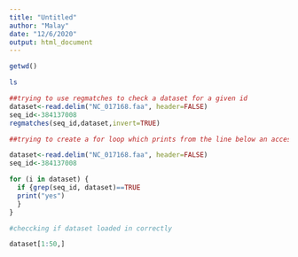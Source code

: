 ```yaml
---
title: "Untitled"
author: "Malay"
date: "12/6/2020"
output: html_document
---
```

```r
getwd()

```

```bash
ls
```

```r
##trying to use regmatches to check a dataset for a given id
dataset<-read.delim("NC_017168.faa", header=FALSE)
seq_id<-384137008
regmatches(seq_id,dataset,invert=TRUE)
```


```r

##trying to create a for loop which prints from the line below an accession id to the next accession id IF the input accession id is founded

dataset<-read.delim("NC_017168.faa", header=FALSE)
seq_id<-384137008

for (i in dataset) {
  if {grep(seq_id, dataset)==TRUE
  print("yes")
  }
}

```

```r
#checcking if dataset loaded in correctly

dataset[1:50,]
```

